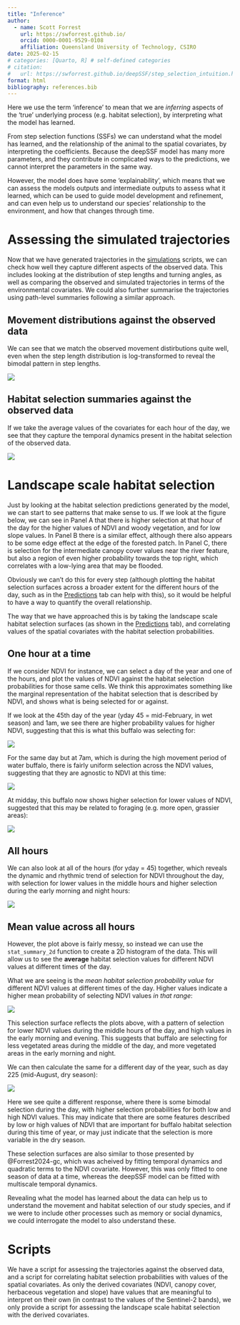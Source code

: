 ```yaml
---
title: "Inference"
author:
  - name: Scott Forrest
    url: https://swforrest.github.io/
    orcid: 0000-0001-9529-0108
    affiliation: Queensland University of Technology, CSIRO
date: 2025-02-15
# categories: [Quarto, R] # self-defined categories
# citation: 
#   url: https://swforrest.github.io/deepSSF/step_selection_intuition.html
format: html
bibliography: references.bib
---
```


Here we use the term 'inference' to mean that we are *inferring* aspects of the 'true' underlying process (e.g. habitat selection), by interpreting what the model has learned.

From step selection functions (SSFs) we can understand what the model has learned, and the relationship of the animal to the spatial covariates, by interpreting the coefficients. Because the deepSSF model has many more parameters, and they contribute in complicated ways to the predictions, we cannot interpret the parameters in the same way. 

However, the model does have some 'explainability', which means that we can assess the models outputs and intermediate outputs to assess what it learned, which can be used to guide model development and refinement, and can even help us to understand our species' relationship to the environment, and how that changes through time.


# Assessing the simulated trajectories

Now that we have generated trajectories in the [simulations](predictions.qmd) scripts, we can check how well they capture different aspects of the observed data. This includes looking at the distribution of step lengths and turning angles, as well as comparing the observed and simulated trajectories in terms of the environmental covariates. We could also further summarise the trajectories using path-level summaries following a similar approach. 

## Movement distributions against the observed data

We can see that we match the observed movement distirbutions quite well, even when the step length distribution is log-transformed to reveal the bimodal pattern in step lengths.

![](figures/movement_summaries.png.png)

## Habitat selection summaries against the observed data

If we take the average values of the covariates for each hour of the day, we see that they capture the temporal dynamics present in the habitat selection of the observed data.

![](figures/habitat_summaries.png)


# Landscape scale habitat selection

Just by looking at the habitat selection predictions generated by the model, we can start to see patterns that make sense to us. If we look at the figure below, we can see in Panel A that there is higher selection at that hour of the day for the higher values of NDVI and woody vegetation, and for low slope values. In Panel B there is a similar effect, although there also appears to be some edge effect at the edge of the forested patch. In Panel C, there is selection for the intermediate canopy cover values near the river feature, but also a region of even higher probability towards the top right, which correlates with a low-lying area that may be flooded.

Obviously we can't do this for every step (although plotting the habitat selection surfaces across a broader extent for the different hours of the day, such as in the [Predictions](predictions.qmd) tab can help with this), so it would be helpful to have a way to quantify the overall relationship.

The way that we have approached this is by taking the landscape scale habitat selection surfaces (as shown in the [Predictions](predictions.qmd) tab), and correlating values of the spatial covariates with the habitat selection probabilities.

## One hour at a time

If we consider NDVI for instance, we can select a day of the year and one of the hours, and plot the values of NDVI against the habitat selection probabilities for those same cells. We think this approximates something like the marginal representation of the habitat selection that is described by NDVI, and shows what is being selected for or against.

If we look at the 45th day of the year (yday 45 = mid-February, in wet season) and 1am, we see there are higher probability values for higher NDVI, suggesting that this is what this buffalo was selecting for:

![](figures/ndvi_habitat_selection_yday45_hour1.png)

For the same day but at 7am, which is during the high movement period of water buffalo, there is fairly uniform selection across the NDVI values, suggesting that they are agnostic to NDVI at this time:

![](figures/ndvi_habitat_selection_yday45_hour7.png)

At midday, this buffalo now shows higher selection for lower values of NDVI, suggested that this may be related to foraging (e.g. more open, grassier areas):

![](figures/ndvi_habitat_selection_yday45_hour12.png)


## All hours

We can also look at all of the hours (for yday = 45) together, which reveals the dynamic and rhythmic trend of selection for NDVI throughout the day, with selection for lower values in the middle hours and higher selection during the early morning and night hours:

![](figures/ndvi_habitat_selection_yday45_all_hours.png)


## Mean value across all hours

However, the plot above is fairly messy, so instead we can use the `stat_summary_2d` function to create a 2D histogram of the data. This will allow us to see the **average** habitat selection values for different NDVI values at different times of the day.

What we are seeing is the *mean habitat selection probability value* for different NDVI values at different times of the day. Higher values indicate a higher mean probability of selecting NDVI values *in that range*:

![](figures/ndvi_habitat_selection_yday45_website.png)

This selection surface reflects the plots above, with a pattern of selection for lower NDVI values during the middle hours of the day, and high values in the early morning and evening. This suggests that buffalo are selecting for less vegetated areas during the middle of the day, and more vegetated areas in the early morning and night.

We can then calculate the same for a different day of the year, such as day 225 (mid-August, dry season):

![](figures/ndvi_habitat_selection_yday225_website.png)

Here we see quite a different response, where there is some bimodal selection during the day, with higher selection probabilities for both low and high NDVI values. This may indicate that there are some features described by low or high values of NDVI that are important for buffalo habitat selection during this time of year, or may just indicate that the selection is more variable in the dry season.

These selection surfaces are also similar to those presented by @Forrest2024-gc, which was acheived by fitting temporal dynamics and quadratic terms to the NDVI covariate. However, this was only fitted to one season of data at a time, whereas the deepSSF model can be fitted with multiscale temporal dynamics.

Revealing what the model has learned about the data can help us to understand the movement and habitat selection of our study species, and if we were to include other processes such as memory or social dynamics, we could interrogate the model to also understand these. 

# Scripts

We have a script for assessing the trajectories against the observed data, and a script for correlating habitat selection probabilities with values of the spatial covariates. As only the derived covariates (NDVI, canopy cover, herbaceous vegetation and slope) have values that are meaningful to interpret on their own (in contrast to the values of the Sentinel-2 bands), we only provide a script for assessing the landscape scale habitat selection with the derived covariates.